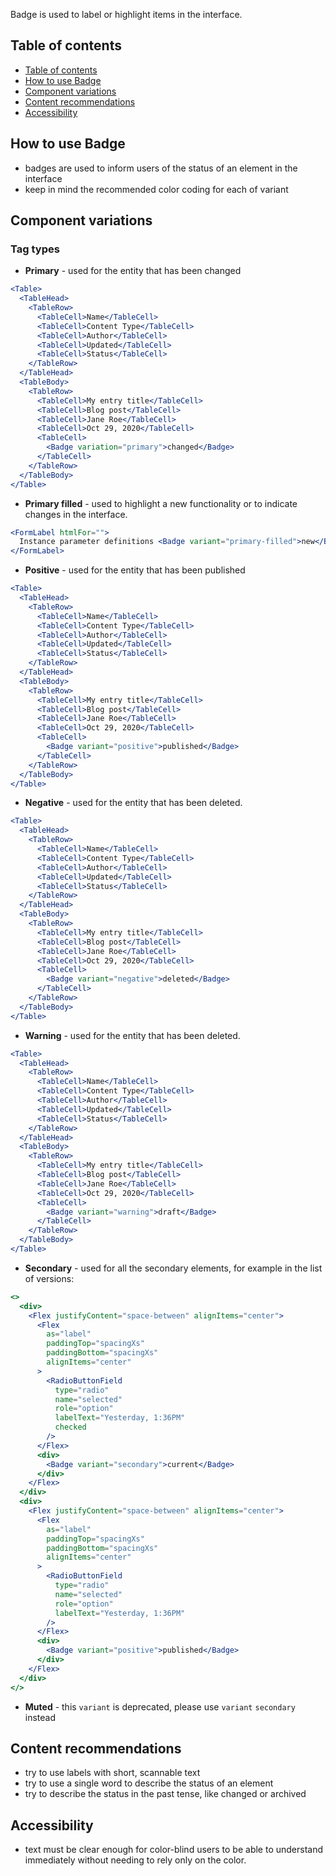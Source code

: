 Badge is used to label or highlight items in the interface.

## Table of contents

- [Table of contents](#table-of-contents)
- [How to use Badge](#how-to-use-badge)
- [Component variations](#component-variations)
- [Content recommendations](#content-recommendations)
- [Accessibility](#accessibility)

## How to use Badge

- badges are used to inform users of the status of an element in the interface
- keep in mind the recommended color coding for each of variant

## Component variations

### Tag types

- **Primary** - used for the entity that has been changed

```jsx
<Table>
  <TableHead>
    <TableRow>
      <TableCell>Name</TableCell>
      <TableCell>Content Type</TableCell>
      <TableCell>Author</TableCell>
      <TableCell>Updated</TableCell>
      <TableCell>Status</TableCell>
    </TableRow>
  </TableHead>
  <TableBody>
    <TableRow>
      <TableCell>My entry title</TableCell>
      <TableCell>Blog post</TableCell>
      <TableCell>Jane Roe</TableCell>
      <TableCell>Oct 29, 2020</TableCell>
      <TableCell>
        <Badge variation="primary">changed</Badge>
      </TableCell>
    </TableRow>
  </TableBody>
</Table>
```

- **Primary filled** - used to highlight a new functionality or to indicate changes in the interface.

```jsx
<FormLabel htmlFor="">
  Instance parameter definitions <Badge variant="primary-filled">new</Badge>
</FormLabel>
```

- **Positive** - used for the entity that has been published

```jsx
<Table>
  <TableHead>
    <TableRow>
      <TableCell>Name</TableCell>
      <TableCell>Content Type</TableCell>
      <TableCell>Author</TableCell>
      <TableCell>Updated</TableCell>
      <TableCell>Status</TableCell>
    </TableRow>
  </TableHead>
  <TableBody>
    <TableRow>
      <TableCell>My entry title</TableCell>
      <TableCell>Blog post</TableCell>
      <TableCell>Jane Roe</TableCell>
      <TableCell>Oct 29, 2020</TableCell>
      <TableCell>
        <Badge variant="positive">published</Badge>
      </TableCell>
    </TableRow>
  </TableBody>
</Table>
```

- **Negative** - used for the entity that has been deleted.

```jsx
<Table>
  <TableHead>
    <TableRow>
      <TableCell>Name</TableCell>
      <TableCell>Content Type</TableCell>
      <TableCell>Author</TableCell>
      <TableCell>Updated</TableCell>
      <TableCell>Status</TableCell>
    </TableRow>
  </TableHead>
  <TableBody>
    <TableRow>
      <TableCell>My entry title</TableCell>
      <TableCell>Blog post</TableCell>
      <TableCell>Jane Roe</TableCell>
      <TableCell>Oct 29, 2020</TableCell>
      <TableCell>
        <Badge variant="negative">deleted</Badge>
      </TableCell>
    </TableRow>
  </TableBody>
</Table>
```

- **Warning** - used for the entity that has been deleted.

```jsx
<Table>
  <TableHead>
    <TableRow>
      <TableCell>Name</TableCell>
      <TableCell>Content Type</TableCell>
      <TableCell>Author</TableCell>
      <TableCell>Updated</TableCell>
      <TableCell>Status</TableCell>
    </TableRow>
  </TableHead>
  <TableBody>
    <TableRow>
      <TableCell>My entry title</TableCell>
      <TableCell>Blog post</TableCell>
      <TableCell>Jane Roe</TableCell>
      <TableCell>Oct 29, 2020</TableCell>
      <TableCell>
        <Badge variant="warning">draft</Badge>
      </TableCell>
    </TableRow>
  </TableBody>
</Table>
```

- **Secondary** - used for all the secondary elements, for example in the list of versions:

```jsx
<>
  <div>
    <Flex justifyContent="space-between" alignItems="center">
      <Flex
        as="label"
        paddingTop="spacingXs"
        paddingBottom="spacingXs"
        alignItems="center"
      >
        <RadioButtonField
          type="radio"
          name="selected"
          role="option"
          labelText="Yesterday, 1:36PM"
          checked
        />
      </Flex>
      <div>
        <Badge variant="secondary">current</Badge>
      </div>
    </Flex>
  </div>
  <div>
    <Flex justifyContent="space-between" alignItems="center">
      <Flex
        as="label"
        paddingTop="spacingXs"
        paddingBottom="spacingXs"
        alignItems="center"
      >
        <RadioButtonField
          type="radio"
          name="selected"
          role="option"
          labelText="Yesterday, 1:36PM"
        />
      </Flex>
      <div>
        <Badge variant="positive">published</Badge>
      </div>
    </Flex>
  </div>
</>
```

- **Muted** - this `variant` is deprecated, please use `variant` `secondary` instead

## Content recommendations

- try to use labels with short, scannable text
- try to use a single word to describe the status of an element
- try to describe the status in the past tense, like changed or archived

## Accessibility

- text must be clear enough for color-blind users to be able to understand immediately without needing to rely only on the color.
